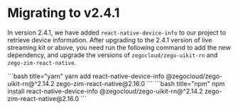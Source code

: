 # Migrating to v2.4.1

In version 2.4.1, we have added `react-native-device-info` to our project to retrieve device information. After upgrading to the 2.4.1 version of live streaming kit or above, you need run the following command to add the new dependency, and upgrade the versions of `zegocloud/zego-uikit-rn` and `zego-zim-react-native`.

<CodeGroup>
```bash title="yarn"
yarn add react-native-device-info @zegocloud/zego-uikit-rn@^2.14.2 zego-zim-react-native@2.16.0
```
```bash title="npm"
npm install react-native-device-info @zegocloud/zego-uikit-rn@^2.14.2 zego-zim-react-native@2.16.0
```
</CodeGroup>
